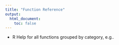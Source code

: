 ```yaml
---
title: "Function Reference"
output:
  html_document:
    toc: false
---
```


- R Help for all functions grouped by category, e.g..

